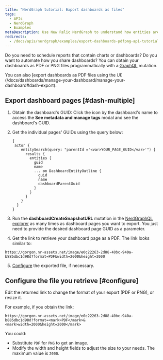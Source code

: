 ```yaml
---
title: "NerdGraph tutorial: Export dashboards as files"
tags:
  - APIs
  - NerdGraph
  - Examples
metaDescription: Use New Relic NerdGraph to understand how entities are related.
redirects:
  - /docs/apis/nerdgraph/examples/export-dashboards-pdfpng-api-tutorial
---
```


Do you need to schedule reports that contain charts or dashboards? Do you want to automate how you share dashboards? You can obtain your dashboards as PDF or PNG files programmatically with a [GraphQL](/docs/apis/nerdgraph/get-started/introduction-new-relic-nerdgraph) mutation.

<Callout variant="tip">
  You can also [export dashboards as PDF files using the UI](/docs/dashboards/manage-your-dashboard/manage-your-dashboard#dash-export).
</Callout>

## Export dashboard pages [#dash-multiple]

1. Obtain the dashboard's GUID: Click the <Icon name="fe-info"/>
   icon by the dashboard's name to access the **See metadata and manage tags** modal and see the dashboard's GUID.
2. Get the individual pages' GUIDs using the query below:

   ```
   {
    actor {
       entitySearch(query: "parentId ='<var>YOUR_PAGE_GUID</var>'") {
         results {
           entities {
             guid
             name
             ... on DashboardEntityOutline {
               guid
               name
               dashboardParentGuid
             }
           }
         }
       }
     }
   }
   ```
3. Run the **dashboardCreateSnapshotURL** mutation in the [NerdGraphQL explorer](https://api.newrelic.com/graphiql) as many times as dashboard pages you want to export. You just need to provide the desired dashboard page GUID as a parameter.
4. Get the link to retrieve your dashboard page as a PDF. The link looks similar to:
```
https://gorgon.nr-assets.net/image/e0c22263-2d88-40bc-940a-b885dbc1d98d?format=PDF&width=2000&height=2000
```
5. [Configure](#configure) the exported file, if necessary.

## Configure the file you retrieve [#configure]

Edit the returned link to change the format of your export (PDF or PNG), or resize it.

For example, if you obtain the link:

```
https://gorgon.nr-assets.net/image/e0c22263-2d88-40bc-940a-b885dbc1d98d?format=<mark>PDF</mark>&<mark>width=2000&height=2000</mark>
``` 

You could:

* Substitute `PDF` for `PNG` to get an image.
* Modify the width and height fields to adjust the size to your needs. The maximum value is `2000`.
